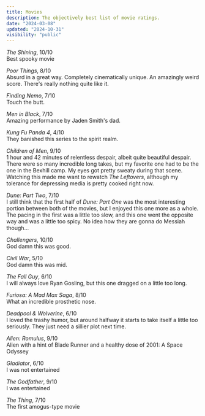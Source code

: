```yaml
---
title: Movies
description: The objectively best list of movie ratings.
date: "2024-03-08"
updated: "2024-10-31"
visibility: "public"
---
```


<Nook popup="October 31st, 2023">*The Shining*</Nook>, 10/10  
    Best spooky movie

<Nook popup="March 17th, 2024">*Poor Things*</Nook>, 8/10   
    Absurd in a great way. Completely cinematically unique. An amazingly weird score. There's really nothing quite like it. 

<Nook popup="March 173th, 2024">*Finding Nemo*</Nook>, 7/10   
    Touch the butt. 

<Nook popup="March 9th, 2024">*Men in Black*</Nook>, 7/10   
    Amazing performance by Jaden Smith's dad.

<Nook popup="March 9th, 2024">*Kung Fu Panda 4*</Nook>, 4/10   
    They banished this series to the spirit realm.

<Nook popup="March 8th, 2024">*Children of Men*</Nook>, 9/10   
    1 hour and 42 minutes of relentless despair, albeit quite beautiful despair. There were so many incredible long takes, but my favorite one had to be the one in the Bexhill camp. My eyes got pretty sweaty during that scene. Watching this made me want to rewatch *The Leftovers*, although my tolerance for depressing media is pretty cooked right now.

<Nook popup="March 2nd, 2024">*Dune: Part Two*</Nook>, 7/10  
    I still think that the first half of *Dune: Part One* was the most interesting portion between both of the movies, but I enjoyed this one more as a whole. The pacing in the first was a little too slow, and this one went the opposite way and was a little too spicy. No idea how they are gonna do Messiah though...  

<Nook popup="May 1st, 2024">*Challengers*</Nook>, 10/10  
    God damn this was good. 

<Nook popup="May 3rd, 2024">*Civil War*</Nook>, 5/10  
    God damn this was mid.

<Nook popup="May 11th, 2024">*The Fall Guy*</Nook>, 6/10  
    I will always love Ryan Gosling, but this one dragged on a little too long. 

<Nook popup="May 25th, 2024">*Furiosa: A Mad Max Saga*</Nook>, 8/10  
    What an incredible prosthetic nose. 

<Nook popup="August 7th, 2024">*Deadpool & Wolverine*</Nook>, 6/10  
    I loved the trashy humor, but around halfway it starts to take itself a little too seriously. They just need a sillier plot next time.

<Nook popup="September 1st, 2024">*Alien: Romulus*</Nook>, 9/10  
    Alien with a hint of Blade Runner and a healthy dose of 2001: A Space Odyssey

<Nook popup="September 2st, 2024">*Gladiator*</Nook>, 6/10  
    I was not entertained

<Nook popup="September 26st, 2024">*The Godfather*</Nook>, 9/10  
    I was entertained

<Nook popup="October 31st, 2024">*The Thing*</Nook>, 7/10  
    The first amogus-type movie